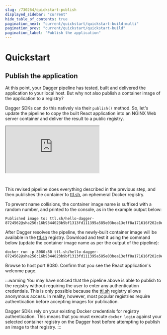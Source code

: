 ```yaml
---
slug: /730264/quickstart-publish
displayed_sidebar: "current"
hide_table_of_contents: true
pagination_next: "current/quickstart/quickstart-build-multi"
pagination_prev: "current/quickstart/quickstart-build"
pagination_label: "Publish the application"
---
```


# Quickstart


## Publish the application

At this point, your Dagger pipeline has tested, built and delivered the application to your local host. But why not also publish a container image of the application to a registry?

Dagger SDKs can do this natively via their `publish()` method. So, let's update the pipeline to copy the built React application into an NGINX Web server container and deliver the result to a public registry.

<Tabs groupId="language">
<TabItem value="Go">

<iframe class="embed" src="https://play.dagger.cloud/embed/hGUZKAeot5K"></iframe>

</TabItem>
<TabItem value="Node.js">


```javascript file=snippets/publish/index.mjs
```

</TabItem>
<TabItem value="Python">

```python file=snippets/publish/main.py
```

</TabItem>
</Tabs>

This revised pipeline does everything described in the previous step, and then publishes the container to [ttl.sh](https://ttl.sh), an ephemeral Docker registry.

To prevent name collisions, the container image name is suffixed with a random number, and printed to the console, as in the example output below:

```shell
Published image to: ttl.sh/hello-dagger-8724562@sha256:16b9344023b9bf1313fd111395a585e03bea13eff8a171616f202c0e9dbb219a
```

After Dagger resolves the pipeline, the newly-built container image will be available in the [ttl.sh](https://ttl.sh) registry. Download and test it using the command below (update the container image name as per the output of the pipeline):

```shell
docker run -p 8080:80 ttl.sh/hello-dagger-8724562@sha256:16b9344023b9bf1313fd111395a585e03bea13eff8a171616f202c0e9dbb219a
```

Browse to host port 8080. Confirm that you see the React application's welcome page.

:::warning
You may have noticed that the pipeline above is able to publish to the registry without requiring the user to enter any authentication credentials. This is only possible because the [ttl.sh](https://ttl.sh/) registry allows anonymous access. In reality, however, most popular registries require authentication before accepting images for publication.

Dagger SDKs rely on your existing Docker credentials for registry authentication. This means that you must execute `docker login` against your selected container registry on the Dagger host before attempting to publish an image to that registry.
:::
